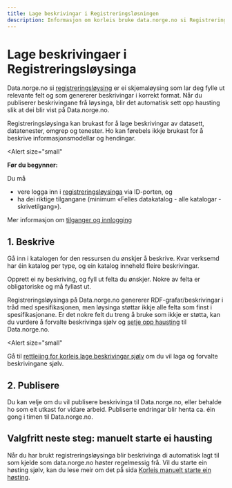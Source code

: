 ```yaml
---
title: Lage beskrivingar i Registreringsløsningen
description: Informasjon om korleis bruke data.norge.no si Registreringsløysing for å lage beskrivingar.
---
```


# Lage beskrivingaer i Registreringsløysinga

Data.norge.no si [registreringsløysing](https://registrering.fellesdatakatalog.digdir.no) er ei skjemaløysing som lar deg fylle ut relevante felt og som genererer beskrivingar i korrekt format. Når du publiserer beskrivingane frå løysinga, blir det automatisk sett opp hausting slik at dei blir vist på Data.norge.no.

Registreringsløysinga kan brukast for å lage beskrivingar av datasett, datatenester, omgrep og tenester. Ho kan førebels ikkje brukast for å beskrive informasjonsmodellar og hendingar.

<Alert
    size="small"
>
**Før du begynner:**

Du må

- vere logga inn i [registreringsløysinga](https://registrering.fellesdatakatalog.digdir.no) via ID-porten, og
- ha dei riktige tilgangane (minimum «Felles datakatalog - alle katalogar - skrivetilgang»).

Mer informasjon om [tilganger og innlogging](/docs/login-and-access)

</Alert>

## 1. Beskrive

Gå inn i katalogen for den ressursen du ønskjer å beskrive. Kvar verksemd har éin katalog per type, og ein katalog inneheld fleire beskrivingar.

Opprett ei ny beskriving, og fyll ut felta du ønskjer. Nokre av felta er obligatoriske og må fyllast ut.

Registreringsløysinga på Data.norge.no genererer RDF-grafar/beskrivingar i tråd med spesifikasjonen, men løysinga støttar ikkje alle felta som finst i spesifikasjonane. Er det nokre felt du treng å bruke som ikkje er støtta, kan du vurdere å forvalte beskrivinga sjølv og [setje opp hausting](/docs/sharing-data/publishing-data-descriptions/3-publishing-descriptions) til Data.norge.no.

<Alert
    size="small"
>
Gå til [rettleiing for korleis lage beskrivingar sjølv](/docs/sharing-data/publishing-data-descriptions/1-creating-descriptions-self) om du vil laga og forvalte beskrivingane sjølv.
</Alert>

## 2. Publisere

Du kan velje om du vil publisere beskrivinga til Data.norge.no, eller behalde ho som eit utkast for vidare arbeid. Publiserte endringar blir henta ca. éin gong i timen til Data.norge.no.

## Valgfritt neste steg: manuelt starte ei hausting

Når du har brukt registreringsløysinga blir beskrivinga di automatisk lagt til som kjelde som data.norge.no høster regelmessig frå. 
Vil du starte ein høsting sjølv, kan du lese meir om det på sida [Korleis manuelt starte ein høsting](/docs/sharing-data/publishing-data-descriptions/4-triggering-harvest).
